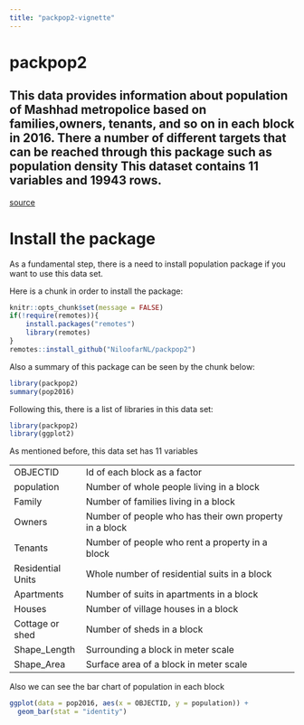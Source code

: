 ```yaml
---
title: "packpop2-vignette"
---
```

# packpop2

## This data provides information about population of Mashhad metropolice based on families,owners, tenants, and so on in each block in 2016. There a number of different targets that can be reached through this package such as population density  This dataset contains 11 variables and 19943 rows.    

[source](https://amar.org.ir/)

# Install the package

As a fundamental step, there is a need to install population package if you want to use this data set.

Here is a chunk in order to install the package:

```r
knitr::opts_chunk$set(message = FALSE)
if(!require(remotes)){
    install.packages("remotes")
    library(remotes)
}
remotes::install_github("NiloofarNL/packpop2")
```

Also a summary of this package can be seen by the chunk below:

```r
library(packpop2)
summary(pop2016)

```

Following this, there is a list of libraries in this data set:

```r
library(packpop2)
library(ggplot2)

```

As mentioned before, this data set has 11 variables

|                   |                                                        |
|-------------------|--------------------------------------------------------|
| OBJECTID          | Id of each block as a factor                           |
| population        | Number of whole people living in a block               |
| Family            | Number of families living in a block                   |
| Owners            | Number of people who has their own property in a block |
| Tenants           | Number of people who rent a property in a block        |
| Residential Units | Whole number of residential suits in a block           |
| Apartments        | Number of suits in apartments in a block               |
| Houses            | Number of village houses in a block                    |
| Cottage or shed   | Number of sheds in a block                             |
| Shape_Length      | Surrounding a block in meter scale                     |
| Shape_Area        | Surface area of a block in meter scale                 |

Also we can see the bar chart of population in each block

```r
ggplot(data = pop2016, aes(x = OBJECTID, y = population)) + 
  geom_bar(stat = "identity")
```
